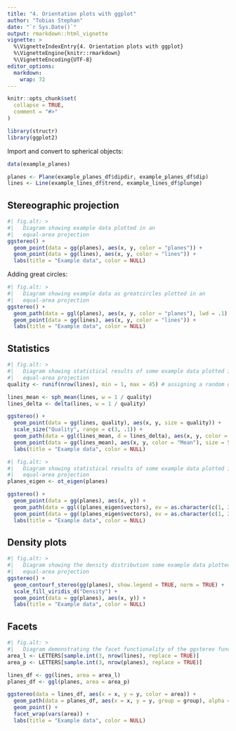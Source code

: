 ```yaml
---
title: "4. Orientation plots with ggplot"
author: "Tobias Stephan"
date: "`r Sys.Date()`"
output: rmarkdown::html_vignette
vignette: >
  %\VignetteIndexEntry{4. Orientation plots with ggplot}
  %\VignetteEngine{knitr::rmarkdown}
  %\VignetteEncoding{UTF-8}
editor_options: 
  markdown: 
    wrap: 72
---
```


```r
knitr::opts_chunk$set(
  collapse = TRUE,
  comment = "#>"
)
```

```r
library(structr)
library(ggplot2)
```



Import and convert to spherical objects:
```r
data(example_planes)

planes <- Plane(example_planes_df$dipdir, example_planes_df$dip)
lines <- Line(example_lines_df$trend, example_lines_df$plunge)
```

## Stereographic projection
```r
#| fig.alt: >
#|   Diagram showing example data plotted in an
#|   equal-area projection
ggstereo() +
  geom_point(data = gg(planes), aes(x, y, color = "planes")) +
  geom_point(data = gg(lines), aes(x, y, color = "lines")) +
  labs(title = "Example data", color = NULL)
```


Adding great circles:
```r
#| fig.alt: >
#|   Diagram showing example data as greatcircles plotted in an
#|   equal-area projection
ggstereo() +
  geom_path(data = ggl(planes), aes(x, y, color = "planes"), lwd = .1) +
  geom_point(data = gg(lines), aes(x, y, color = "lines")) +
  labs(title = "Example data", color = NULL)
```

## Statistics
```r
#| fig.alt: >
#|   Diagram showing statistical results of some example data plotted in an
#|   equal-area projection
quality <- runif(nrow(lines), min = 1, max = 45) # assigning a random quality score to the data (can be replaced with real data)

lines_mean <- sph_mean(lines, w = 1 / quality)
lines_delta <- delta(lines, w = 1 / quality)

ggstereo() +
  geom_point(data = gg(lines, quality), aes(x, y, size = quality)) +
  scale_size("Quality", range = c(3, .1)) +
  geom_path(data = ggl(lines_mean, d = lines_delta), aes(x, y, color = "Std"), lwd = .1) +
  geom_point(data = gg(lines_mean), aes(x, y, color = "Mean"), size = 5, shape = 17) +
  labs(title = "Example data", color = NULL)
```

```r
#| fig.alt: >
#|   Diagram showing statistical results of some example data plotted in an
#|   equal-area projection
planes_eigen <- ot_eigen(planes)

ggstereo() +
  geom_point(data = gg(planes), aes(x, y)) +
  geom_path(data = ggl((planes_eigen$vectors), ev = as.character(c(1, 2, 3))), aes(x, y, color = ev), lwd = .1) +
  geom_point(data = gg((planes_eigen$vectors), ev = as.character(c(1, 2, 3))), aes(x, y, color = ev), size = 5, shape = 17) +
  labs(title = "Example data", color = NULL)
```


## Density plots
```r
#| fig.alt: >
#|   Diagram showing the density distribution some example data plotted in an
#|   equal-area projection
ggstereo() +
  geom_contourf_stereo(gg(planes), show.legend = TRUE, norm = TRUE) +
  scale_fill_viridis_d("Density") +
  geom_point(data = gg(planes), aes(x, y)) +
  labs(title = "Example data", color = NULL)
```


## Facets
```r
#| fig.alt: >
#|   Diagram demonstrating the facet functionality of the ggstereo function
area_l <- LETTERS[sample.int(3, nrow(lines), replace = TRUE)]
area_p <- LETTERS[sample.int(3, nrow(planes), replace = TRUE)]

lines_df <- gg(lines, area = area_l)
planes_df <- ggl(planes, area = area_p)

ggstereo(data = lines_df, aes(x = x, y = y, color = area)) +
  geom_path(data = planes_df, aes(x = x, y = y, group = group), alpha = .25, color = "grey") +
  geom_point() +
  facet_wrap(vars(area)) +
  labs(title = "Example data", color = NULL)
```

